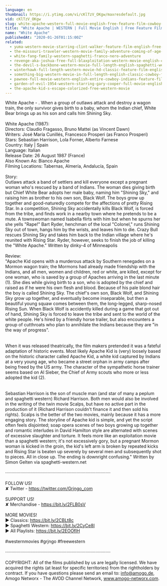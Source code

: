 ```yaml
---
language: en
thumbnail: https://i.ytimg.com/vi/cKlTzV_OKgw/maxresdefault.jpg
vid: cKlTzV_OKgw
slug: white-apache-western-full-movie-english-free-feature-film-cowboy-film
title: "White Apache | WESTERN | Full Movie English | Free Feature Film | Cowboy Film"
name: "White Apache"
publishedAt: "2020-01-26T01:15:00Z"
related:
  - yuma-western-movie-starring-clint-walker-feature-film-english-free-movie-full-length-youtube
  - the-missouri-traveler-western-movie-family-adventure-coming-of-age-english-free-movie-full
  - white-fang-family-western-spaghetti-franco-nero-adventure
  - revenge-aka-joshua-free-full-blaxploitation-western-movie-english-classic-feature-film
  - the-devil-s-backbone-western-movie-full-length-english-spaghetti-western-cowboyfilm-watchfree
  - winterhawk-full-length-western-movie-hd-classic-feature-film-english-free-full-westerns
  - something-big-western-movie-in-full-length-english-classic-cowboy-film-free-full-westerns
  - pawnee-full-movie-western-english-entire-cowboy-indians-feature-film-free-full-westerns
  - garden-of-evil-1954-western-starring-gary-cooper-full-movie-english-full-free-western-movies
  - the-apache-kid-s-escape-colorized-free-western-movie
---
```


White Apache - . When a group of outlaws attack and destroy a wagon train, the only survivor gives birth to a baby, whom the Indian chief, White Bear brings up as his son and calls him Shining Sky.<br />
<br />
White Apache (1987):<br />
Directors: Claudio Fragasso, Bruno Mattei (as Vincent Dawn)<br />
Writers: José María Cunillés, Francesco Prosperi (as Franco Prosperi)<br />
Stars: Sebastian Harrison, Lola Forner, Alberto Farnese<br />
Country: Italy | Spain<br />
Language: Italian<br />
Release Date: 26 August 1987 (France) <br />
Also Known As: Bianco Apache<br />
Filming Locations: Tabernas, Almería, Andalucía, Spain<br />
<br />
Story:<br />
Outlaws attack a band of settlers and kill everyone except a pregnant woman who's rescued by a band of Indians. The woman dies giving birth but Chief White Bear adopts her male baby, naming him "Shining Sky," and raising him as brother to his own son, Black Wolf. The boys grow up together and good-naturedly compete for the affections of pretty Rising Star. In a competition, Shining Sky accidentally kills Black Wolf, is forced from the tribe, and finds work in a nearby town where he pretends to be a mute. A townswoman named Isabella flirts with him but when he spurns her she yells "Rape!" Bart Ryder, henchman of the local "Colonel," runs Shining Sky out of town, hangs him by the wrists, and leaves him to die. Crazy Bull rescues Shining Sky and takes him back to the Indian village where he's reunited with Rising Star. Ryder, however, seeks to finish the job of killing the "White Apache." Written by dinky-4 of Minneapolis<br />
<br />
Review:<br />
"Apache Kid opens with a murderous attack by Southern renegades on a Mormon wagon train; the Mormons had already made friendship with the Indians, and all men, women and children, red or white, are killed, except for one woman, who is saved by a group of Apaches arriving in the last minute (1). She dies while giving birth to a son, who is adopted by the chief and raised as if he were his own flesh and blood. Because of his pale blond hair the boy is called Shining Sky. The chief's own son, Black Wolf, and Shining Sky grow up together, and eventually become inseparable, but then a beautiful young squaw comes between them, the long-legged, sharp-nosed Rising Sun. When Black Wolf is accidently killed during a game that got out of hand, Shining Sky is forced to leave the tribe and sent to the world of the white people. He's hired by a friendly horse trailer, but also encounters a group of cutthroats who plan to annihilate the Indians because they are "in the way of progress".<br />
<br />
<br />
When it was released theatrically, the film makers pretended it was a fateful adaptation of historic events. Most likely Apache Kid is (very) loosely based on the historic character called Apache Kid, a white kid captured by Indians at a very young age, who became a street orphan in army camps after being freed by the US army. The character of the sympathetic horse trainer seems based on Al Sieber, the Chief of Army scouts who more or less adopted the kid (2).<br />
<br />
<br />
Sebastian Harrison is the son of muscle man (and star of many a peplum and spaghetti western) Richard Harrison. Both men would also be involved in the writing of the twin movie Scalps, but have no active part in the production of it (Richard Harrison couldn't finance it and then sold his rights). Scalps is the better of the two movies, mainly because it has a more engaging story. The storyline of Apache kid is simple, and yet the script often feels disjointed; soap opera scenes of two boys growing up together and romantic interludes in David Hamilton style are alternated with scenes of excessive slaughter and torture. It feels more like an exploitation movie than a spaghetti western; it's not excessively gory, but a pregnant Mormon woman is kicked in the groin, the kid's left arm is broken by repeated kicks and Rising Star is beaten up severely by several men and subsequently shot to pieces. All in close up. The ending is downright confusing." Written by Simon Gelten via spaghetti-western.net<br />
<br />
····················································································<br />
<br />
FOLLOW US!<br />
✘ Twitter - https://twitter.com/Grjngo_com<br />
<br />
SUPPORT US!<br />
✘ Merchandise - https://bit.ly/2FLB0sV<br />
<br />
MORE MOVIES! <br />
► Classics: https://bit.ly/2CBLt8c <br />
► Spaghetti Western: https://bit.ly/2CyCe8I <br />
► All Playlists: https://bit.ly/2EOOfIH <br />
<br />
#westernmovies #grjngo #freewestern<br />
<br />
····················································································<br />
<br />
COPYRIGHT: All of the films published by us are legally licensed. We have acquired the rights (at least for specific territories) from the rightholders by contract. If you have questions please send an email to: info@amogo.de, Amogo Networx - The AVOD Channel Network, www.amogo-networx.com.